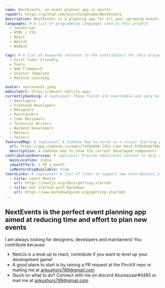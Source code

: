 ```yaml
---
name: NextEvents, an event planner app in nextJs
repoUrl: https://github.com/ScorchingShade/NextEvents
description: NextEvents is a planning app for all your upcoming events
languages: # A list of programming languages used in this project
  - JavaScript
  - HTML / CSS
  - React
  - NextJS
  - NodeJS

tags: # A list of keywords relevant to the contributors for this project
  - First Timer Friendly
  - Tools
  - Web Framework
  - Starter Template
  - Machine Learning

avatar: nextevents.jpeg
websiteUrl: https://aknext.netlify.app/
currentlySeeking: # (optional) These fields are searchable and very helpful for contributors to match well with your project
  - Developers
  - Frontend Developers
  - Designers
  - Maintainers
  - Code Reviewers
  - Technical Writers
  - Backend Developers
  - Mentors
  - Testers
featuredMap: # (optional) A CodeSee Map to serve as a visual starting point for contributors
  url: https://app.codesee.io/maps/f391b0d0-22b1-11ec-8415-678e910efb84
  description: A CodeSee map to show the current developed components
contributionOverview: # (optional) Provide additional context to help contributors match well with your project
  mainLocation: India
  idealEffort: 2 PR a month
  isMentorshipAvailable: true
learnLinks: # (optional) A list of links to support new contributors in learning about your project and tech stack and culture / community
  - title: Learn NextJs
    url: https://nextjs.org/docs/getting-started
  - title: Get started with Markdown
    url: https://www.markdownguide.org/getting-started/
---
```


<!-- Divide your content into sections using our handy shortcodes. Each section is optional -->

<Overview>

## NextEvents is the perfect event planning app aimed at reducing time and effort to plan new events

</Overview>

<Contributing>

I am always looking for designers, developers and maintainers! You contribute because:

- NextJs is a level up to react, contribute if you want to level up your development game!
- A good place to start is by raising a PR request at the PinchX repo or mailing me at ankushors789@gmail.com
- Stuck on what to do? Connect with me on discord Akumazaar#0485 or mail me at ankushors789@gmail.com


</Contributing>

